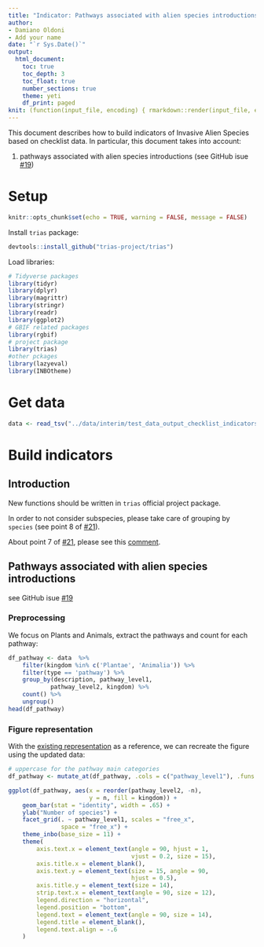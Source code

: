 ```yaml
---
title: "Indicator: Pathways associated with alien species introductions"
author:
- Damiano Oldoni
- Add your name
date: "`r Sys.Date()`"
output:
  html_document:
    toc: true
    toc_depth: 3
    toc_float: true
    number_sections: true
    theme: yeti
    df_print: paged
knit: (function(input_file, encoding) { rmarkdown::render(input_file, encoding = encoding, output_file = paste0("../docs/",sub(".Rmd", ".html", basename(input_file))))})
---
```


This document describes how to build indicators of Invasive Alien Species based on checklist data. In particular, this document takes into account:

1. pathways associated with alien species introductions (see GitHub isue [#19](https://github.com/trias-project/pipeline/issues/19))

# Setup

```r
knitr::opts_chunk$set(echo = TRUE, warning = FALSE, message = FALSE)
```

Install `trias` package:

```r
devtools::install_github("trias-project/trias")
```

Load libraries:

```r
# Tidyverse packages
library(tidyr)
library(dplyr)
library(magrittr)
library(stringr)
library(readr)
library(ggplot2)
# GBIF related packages
library(rgbif)
# project package
library(trias)
#other pckages
library(lazyeval)
library(INBOtheme)
```

# Get data

```r
data <- read_tsv("../data/interim/test_data_output_checklist_indicators.tsv")

```

# Build indicators

## Introduction

New functions should be written in `trias` official project package.

In order to not consider subspecies, please take care of grouping by `species` (see point 8 of [#21](https://github.com/trias-project/pipeline/issues/21)).

About point 7 of [#21](https://github.com/trias-project/pipeline/issues/21), please see this [comment](https://github.com/trias-project/pipeline/issues/21#issuecomment-381164874).

## Pathways associated with alien species introductions

see GitHub isue [#19](https://github.com/trias-project/pipeline/issues/19)

### Preprocessing

We focus on Plants and Animals, extract the pathways and count for each pathway:

```r
df_pathway <- data  %>%
    filter(kingdom %in% c('Plantae', 'Animalia')) %>%
    filter(type == 'pathway') %>%
    group_by(description, pathway_level1, 
            pathway_level2, kingdom) %>%
    count() %>%
    ungroup()
head(df_pathway)
```

### Figure representation

With the [existing representation](https://github.com/inbo/natuurindicatoren/blob/master/src/bedreiging-door-nieuwe-uitheemse-diersoorten.Rmd) as a reference, we can recreate the figure using the updated data:

```r
# uppercase for the pathway main categories
df_pathway <- mutate_at(df_pathway, .cols = c("pathway_level1"), .funs = toupper)

ggplot(df_pathway, aes(x = reorder(pathway_level2, -n), 
                       y = n, fill = kingdom)) +
    geom_bar(stat = "identity", width = .65) +
    ylab("Number of species") +
    facet_grid(. ~ pathway_level1, scales = "free_x",
               space = "free_x") +
    theme_inbo(base_size = 11) +
    theme(
        axis.text.x = element_text(angle = 90, hjust = 1,
                                   vjust = 0.2, size = 15),
        axis.title.x = element_blank(),
        axis.text.y = element_text(size = 15, angle = 90,
                                   hjust = 0.5),
        axis.title.y = element_text(size = 14),
        strip.text.x = element_text(angle = 90, size = 12),
        legend.direction = "horizontal",
        legend.position = "bottom",
        legend.text = element_text(angle = 90, size = 14),
        legend.title = element_blank(),
        legend.text.align = -.6
    )
```

